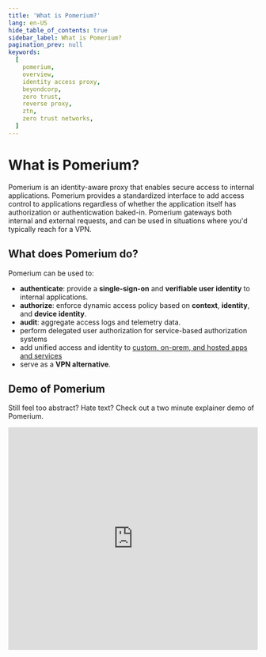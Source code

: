 ```yaml
---
title: 'What is Pomerium?'
lang: en-US
hide_table_of_contents: true
sidebar_label: What is Pomerium?
pagination_prev: null
keywords:
  [
    pomerium,
    overview,
    identity access proxy,
    beyondcorp,
    zero trust,
    reverse proxy,
    ztn,
    zero trust networks,
  ]
---
```


# What is Pomerium?

Pomerium is an identity-aware proxy that enables secure access to internal applications. Pomerium provides a standardized interface to add access control to applications regardless of whether the application itself has authorization or authenticwation baked-in. Pomerium gateways both internal and external requests, and can be used in situations where you'd typically reach for a VPN.

## What does Pomerium do?

Pomerium can be used to:

- **authenticate**: provide a **single-sign-on** and **verifiable user identity** to internal applications.
- **authorize**: enforce dynamic access policy based on **context**, **identity**, and **device identity**.
- **audit**: aggregate access logs and telemetry data.
- perform delegated user authorization for service-based authorization systems
- add unified access and identity to [custom, on-prem, and hosted apps and services](https://www.pomerium.com/integrations/)
- serve as a **VPN alternative**.

## Demo of Pomerium

Still feel too abstract? Hate text? Check out a two minute explainer demo of Pomerium.

<center>
  <iframe
    width="100%"
    height="450"
    src="https://www.youtube.com/embed/WGwC9ULDnAY?rel=0"
    title="YouTube video player"
    frameBorder="0"
    allow="accelerometer; autoplay; clipboard-write; encrypted-media; gyroscope; picture-in-picture"
    allowFullScreen></iframe>
</center>
